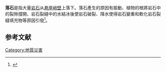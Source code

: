 '''落石'''是指大量[[岩石|岩石]]从[[悬崖|悬崖]][[峭壁|峭壁]]上落下。落石產生的原因有振動、植物的根將岩石中的裂隙撐開、岩石裂縫中的水結冰後使岩石破裂、降水使得岩石變重和軟化岩石裂縫填充物等原因引發<ref>{{Cite web|title=何謂落石？|url=https://www.moeacgs.gov.tw/faqs/faqs_more?id=1e339a20d718488d883022ba25ca8a39|author=經濟部中央地質調查所}}</ref>。

==参考文献==
{{reflist}}

[[Category:地質災害|Category:地質災害]]